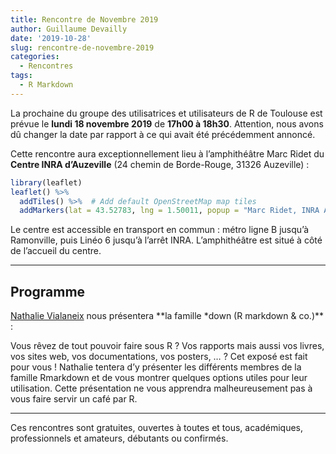 ```yaml
---
title: Rencontre de Novembre 2019
author: Guillaume Devailly
date: '2019-10-28'
slug: rencontre-de-novembre-2019
categories:
  - Rencontres
tags:
  - R Markdown
---
```


La prochaine du groupe des utilisatrices et utilisateurs de R de Toulouse est prévue le **lundi 18 novembre 2019** de **17h00 à 18h30**.
Attention, nous avons dû changer la date par rapport à ce qui avait été précédemment annoncé.

Cette rencontre aura exceptionnellement lieu à l’amphithéâtre Marc Ridet du **Centre INRA d'Auzeville** (24 chemin de Borde-Rouge, 31326 Auzeville) :

```r
library(leaflet)
leaflet() %>%
  addTiles() %>%  # Add default OpenStreetMap map tiles
  addMarkers(lat = 43.52783, lng = 1.50011, popup = "Marc Ridet, INRA Auzeville")
```

Le centre est accessible en transport en commun : métro ligne B jusqu'à Ramonville, puis Linéo 6 jusqu'à l'arrêt INRA.
L’amphithéâtre est situé à côté de l'accueil du centre. 

---

## Programme

[Nathalie Vialaneix](http://www.nathalievialaneix.eu/) nous présentera **la famille *down (R markdown & co.)** :

Vous rêvez de tout pouvoir faire sous R ? Vos rapports mais
aussi vos livres, vos sites web, vos documentations, vos posters, ... ?
Cet exposé est fait pour vous ! Nathalie tentera d'y présenter les
différents membres de la famille Rmarkdown et de vous montrer quelques
options utiles pour leur utilisation.
Cette présentation ne vous apprendra malheureusement pas à vous faire
servir un café par R. 

---

Ces rencontres sont gratuites, ouvertes à toutes et tous, académiques, professionnels et amateurs, débutants ou confirmés.
